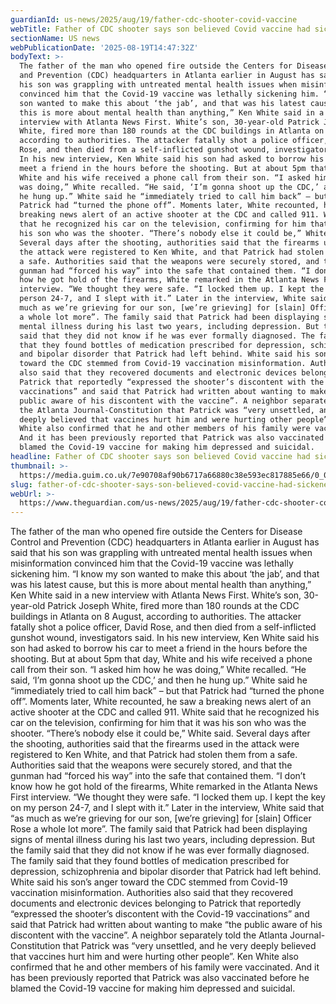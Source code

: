 ```yaml
---
guardianId: us-news/2025/aug/19/father-cdc-shooter-covid-vaccine
webTitle: Father of CDC shooter says son believed Covid vaccine had sickened him
sectionName: US news
webPublicationDate: '2025-08-19T14:47:32Z'
bodyText: >-
  The father of the man who opened fire outside the Centers for Disease Control
  and Prevention (CDC) headquarters in Atlanta earlier in August has said that
  his son was grappling with untreated mental health issues when misinformation
  convinced him that the Covid-19 vaccine was lethally sickening him. “I know my
  son wanted to make this about ‘the jab’, and that was his latest cause, but
  this is more about mental health than anything,” Ken White said in a new
  interview with Atlanta News First. White’s son, 30-year-old Patrick Joseph
  White, fired more than 180 rounds at the CDC buildings in Atlanta on 8 August,
  according to authorities. The attacker fatally shot a police officer, David
  Rose, and then died from a self-inflicted gunshot wound, investigators said.
  In his new interview, Ken White said his son had asked to borrow his car to
  meet a friend in the hours before the shooting. But at about 5pm that day,
  White and his wife received a phone call from their son. “I asked him how he
  was doing,” White recalled. “He said, ‘I’m gonna shoot up the CDC,’ and then
  he hung up.” White said he “immediately tried to call him back” – but that
  Patrick had “turned the phone off”. Moments later, White recounted, he saw a
  breaking news alert of an active shooter at the CDC and called 911. White said
  that he recognized his car on the television, confirming for him that it was
  his son who was the shooter. “There’s nobody else it could be,” White said.
  Several days after the shooting, authorities said that the firearms used in
  the attack were registered to Ken White, and that Patrick had stolen them from
  a safe. Authorities said that the weapons were securely stored, and that the
  gunman had “forced his way” into the safe that contained them. “I don’t know
  how he got hold of the firearms, White remarked in the Atlanta News First
  interview. “We thought they were safe. “I locked them up. I kept the key on my
  person 24-7, and I slept with it.” Later in the interview, White said that “as
  much as we’re grieving for our son, [we’re grieving] for [slain] Officer Rose
  a whole lot more”. The family said that Patrick had been displaying signs of
  mental illness during his last two years, including depression. But the family
  said that they did not know if he was ever formally diagnosed. The family said
  that they found bottles of medication prescribed for depression, schizophrenia
  and bipolar disorder that Patrick had left behind. White said his son’s anger
  toward the CDC stemmed from Covid-19 vaccination misinformation. Authorities
  also said that they recovered documents and electronic devices belonging to
  Patrick that reportedly “expressed the shooter’s discontent with the Covid-19
  vaccinations” and said that Patrick had written about wanting to make “the
  public aware of his discontent with the vaccine”. A neighbor separately told
  the Atlanta Journal-Constitution that Patrick was “very unsettled, and he very
  deeply believed that vaccines hurt him and were hurting other people”. Ken
  White also confirmed that he and other members of his family were vaccinated.
  And it has been previously reported that Patrick was also vaccinated before he
  blamed the Covid-19 vaccine for making him depressed and suicidal.
headline: Father of CDC shooter says son believed Covid vaccine had sickened him
thumbnail: >-
  https://media.guim.co.uk/7e90708af90b6717a66880c38e593ec817885e66/0_0_4510_3609/500.jpg
slug: father-of-cdc-shooter-says-son-believed-covid-vaccine-had-sickened-him
webUrl: >-
  https://www.theguardian.com/us-news/2025/aug/19/father-cdc-shooter-covid-vaccine
---
```

The father of the man who opened fire outside the Centers for Disease Control and Prevention (CDC) headquarters in Atlanta earlier in August has said that his son was grappling with untreated mental health issues when misinformation convinced him that the Covid-19 vaccine was lethally sickening him. “I know my son wanted to make this about ‘the jab’, and that was his latest cause, but this is more about mental health than anything,” Ken White said in a new interview with Atlanta News First. White’s son, 30-year-old Patrick Joseph White, fired more than 180 rounds at the CDC buildings in Atlanta on 8 August, according to authorities. The attacker fatally shot a police officer, David Rose, and then died from a self-inflicted gunshot wound, investigators said. In his new interview, Ken White said his son had asked to borrow his car to meet a friend in the hours before the shooting. But at about 5pm that day, White and his wife received a phone call from their son. “I asked him how he was doing,” White recalled. “He said, ‘I’m gonna shoot up the CDC,’ and then he hung up.” White said he “immediately tried to call him back” – but that Patrick had “turned the phone off”. Moments later, White recounted, he saw a breaking news alert of an active shooter at the CDC and called 911. White said that he recognized his car on the television, confirming for him that it was his son who was the shooter. “There’s nobody else it could be,” White said. Several days after the shooting, authorities said that the firearms used in the attack were registered to Ken White, and that Patrick had stolen them from a safe. Authorities said that the weapons were securely stored, and that the gunman had “forced his way” into the safe that contained them. “I don’t know how he got hold of the firearms, White remarked in the Atlanta News First interview. “We thought they were safe. “I locked them up. I kept the key on my person 24-7, and I slept with it.” Later in the interview, White said that “as much as we’re grieving for our son, [we’re grieving] for [slain] Officer Rose a whole lot more”. The family said that Patrick had been displaying signs of mental illness during his last two years, including depression. But the family said that they did not know if he was ever formally diagnosed. The family said that they found bottles of medication prescribed for depression, schizophrenia and bipolar disorder that Patrick had left behind. White said his son’s anger toward the CDC stemmed from Covid-19 vaccination misinformation. Authorities also said that they recovered documents and electronic devices belonging to Patrick that reportedly “expressed the shooter’s discontent with the Covid-19 vaccinations” and said that Patrick had written about wanting to make “the public aware of his discontent with the vaccine”. A neighbor separately told the Atlanta Journal-Constitution that Patrick was “very unsettled, and he very deeply believed that vaccines hurt him and were hurting other people”. Ken White also confirmed that he and other members of his family were vaccinated. And it has been previously reported that Patrick was also vaccinated before he blamed the Covid-19 vaccine for making him depressed and suicidal.
